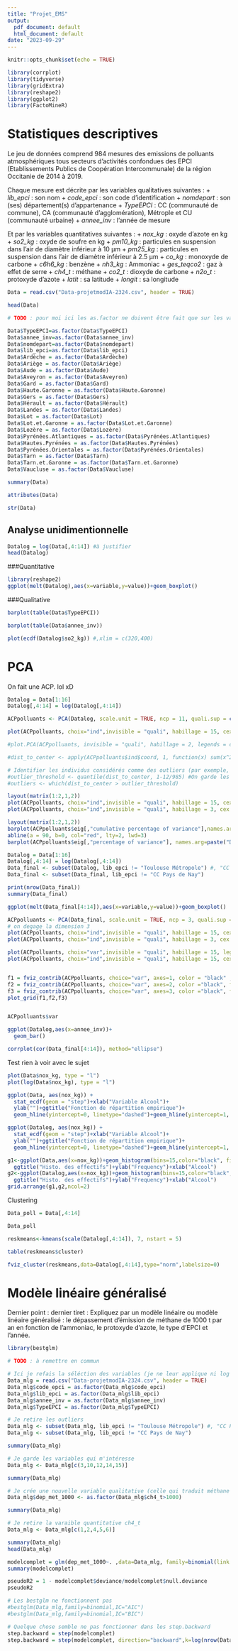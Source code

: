 ```yaml
---
title: "Projet_EMS"
output:
  pdf_document: default
  html_document: default
date: "2023-09-29"
---
```


```r
knitr::opts_chunk$set(echo = TRUE)
```

```r
library(corrplot)
library(tidyverse)
library(gridExtra)
library(reshape2)
library(ggplot2)
library(FactoMineR)
```
# Statistiques descriptives

Le jeu de données comprend $984$ mesures des emissions de polluants atmosphériques tous secteurs d’activités confondues des EPCI (Etablissements Publics de Coopération Intercommunale) de la région Occitanie de 2014 à 2019.

Chaque mesure est décrite par les variables qualitatives suivantes :
+ *lib_epci* : son nom
+ *code_epci* : son code d’identification
+ *nomdepart* : son (ses) département(s) d’appartenance
+ *TypeEPCI* : CC (communauté de commune), CA (communauté d’agglomération), Métrople
et CU (communauté urbaine)
+ *annee_inv* : l'année de mesure

Et par les variables quantitatives suivantes : 
+ *nox_kg* : oxyde d’azote en kg
+ *so2_kg* : oxyde de soufre en kg
+ *pm10_kg* : particules en suspension dans l’air de diamètre inférieur à 10 µm
+ *pm25_kg* : particules en suspension dans l’air de diamètre inférieur à 2.5 µm
+ *co_kg* : monoxyde de carbone
+ *c6h6_kg* : benzène
+ *nh3_kg* : Ammoniac
+ *ges_teqco2* : gaz à effet de serre
+ *ch4_t* : méthane
+ *co2_t* : dioxyde de carbone
+ *n2o_t* : protoxyde d’azote
+ *latit* : sa latitude
+ *longit* : sa longitude

```r
Data = read.csv("Data-projetmodIA-2324.csv", header = TRUE)
```

```r
head(Data)
```

```r
# TODO : pour moi ici les as.factor ne doivent être fait que sur les variables qualitatives

Data$TypeEPCI=as.factor(Data$TypeEPCI)
Data$annee_inv=as.factor(Data$annee_inv)
Data$nomdepart=as.factor(Data$nomdepart)
Data$lib_epci=as.factor(Data$lib_epci)
Data$Ardèche = as.factor(Data$Ardèche)
Data$Ariège = as.factor(Data$Ariège)
Data$Aude = as.factor(Data$Aude)
Data$Aveyron = as.factor(Data$Aveyron)
Data$Gard = as.factor(Data$Gard)
Data$Haute.Garonne = as.factor(Data$Haute.Garonne)
Data$Gers = as.factor(Data$Gers)
Data$Hérault = as.factor(Data$Hérault)
Data$Landes = as.factor(Data$Landes)
Data$Lot = as.factor(Data$Lot)
Data$Lot.et.Garonne = as.factor(Data$Lot.et.Garonne)
Data$Lozère = as.factor(Data$Lozère)
Data$Pyrénées.Atlantiques = as.factor(Data$Pyrénées.Atlantiques)
Data$Hautes.Pyrénées = as.factor(Data$Hautes.Pyrénées)
Data$Pyrénées.Orientales = as.factor(Data$Pyrénées.Orientales)
Data$Tarn = as.factor(Data$Tarn)
Data$Tarn.et.Garonne = as.factor(Data$Tarn.et.Garonne)
Data$Vaucluse = as.factor(Data$Vaucluse)
```

```r
summary(Data)
```
```r
attributes(Data)
```
```r
str(Data)
```
## Analyse unidimentionnelle
```r
Datalog = log(Data[,4:14]) #à justifier
head(Datalog)
```

###Quantitative
```r
library(reshape2)
ggplot(melt(Datalog),aes(x=variable,y=value))+geom_boxplot()
```


###Qualitative
```r
barplot(table(Data$TypeEPCI))
```



```r
barplot(table(Data$annee_inv))
```
```r
plot(ecdf(Datalog$so2_kg)) #,xlim = c(320,400)
```
# PCA
On fait une ACP. lol xD 
```r
Datalog = Data[1:16]
Datalog[,4:14] = log(Datalog[,4:14])

ACPpolluants <- PCA(Datalog, scale.unit = TRUE, ncp = 11, quali.sup = c(1,2,3,15,16), graph = FALSE)  # Utilisation de scale.unit = TRUE pour standardiser les données.

plot(ACPpolluants, choix="ind",invisible = "quali", habillage = 15, cex = 0.1, legends = NULL)  #

#plot.PCA(ACPpolluants, invisible = "quali", habillage = 2, legends = c("ind"))

#dist_to_center <- apply(ACPpolluants$ind$coord, 1, function(x) sum(x^2))

# Identifier les individus considérés comme des outliers (par exemple, les individus au-delà du seuil de 95e percentile)
#outlier_threshold <- quantile(dist_to_center, 1-12/985) #On garde les 12 valeurs abberantes on identifie 2 outliers
#outliers <- which(dist_to_center > outlier_threshold)

```

```r
layout(matrix(1:2,1,2))
plot(ACPpolluants, choix="ind",invisible = "quali", habillage = 15, cex = 0.1, legends = NULL) 
plot(ACPpolluants, choix="ind",invisible = "quali", habillage = 3, cex = 0.1, legends = NULL)  #

```

```r
layout(matrix(1:2,1,2))
barplot(ACPpolluants$eig[,"cumulative percentage of variance"],names.arg=paste("Dim",1:11,sep="."))
abline(a = 90, b=0, col="red", lty=2, lwd=3)
barplot(ACPpolluants$eig[,"percentage of variance"], names.arg=paste("Dim",1:11,sep="."))
```



```r
Datalog = Data[1:16]
Datalog[,4:14] = log(Datalog[,4:14])
Data_final <- subset(Datalog, lib_epci != "Toulouse Métropole") #, "CC Pays de Nay"))
Data_final <- subset(Data_final, lib_epci != "CC Pays de Nay")

print(nrow(Data_final))
summary(Data_final)
```

```r
ggplot(melt(Data_final[4:14]),aes(x=variable,y=value))+geom_boxplot()
```
```r
ACPpolluants <- PCA(Data_final, scale.unit = TRUE, ncp = 3, quali.sup = c(1,2,3,15,16), graph = FALSE)  # Utilisation de scale.unit = TRUE pour standardiser les données.
# on degage la dimension 3
plot(ACPpolluants, choix="ind",invisible = "quali", habillage = 15, cex = 0.1, legends = NULL) 
plot(ACPpolluants, choix="ind",invisible = "quali", habillage = 3, cex = 0.1, legends = NULL) 

plot(ACPpolluants, choix="var",invisible = "quali", habillage = 15, legends = NULL, axes =c(1,2)) 
plot(ACPpolluants, choix="ind",invisible = "quali", habillage = 15, cex = 0.3, legends = NULL, axes =c(1,3)) 



```
```r
f1 = fviz_contrib(ACPpolluants, choice="var", axes=1, color = "black" ,fill="turquoise4")
f2 = fviz_contrib(ACPpolluants, choice="var", axes=2, color ="black", fill = "#3EBB00")
f3 = fviz_contrib(ACPpolluants, choice="var", axes=3, color ="black", fill = "#E6E600")
plot_grid(f1,f2,f3)
```


```r

```

```r
ACPpolluants$var
```

```r
ggplot(Datalog,aes(x=annee_inv))+
  geom_bar()
```

```r
corrplot(cor(Data_final[4:14]), method="ellipse")
```


Test rien à voir avec le sujet
```r
plot(Data$nox_kg, type = "l")
plot(log(Data$nox_kg), type = "l")
```
```r
ggplot(Data, aes(nox_kg)) + 
  stat_ecdf(geom = "step")+xlab("Variable Alcool")+
  ylab("")+ggtitle("Fonction de répartition empirique")+
  geom_hline(yintercept=0, linetype="dashed")+geom_hline(yintercept=1, linetype="dashed")

ggplot(Datalog, aes(nox_kg)) + 
  stat_ecdf(geom = "step")+xlab("Variable Alcool")+
  ylab("")+ggtitle("Fonction de répartition empirique")+
  geom_hline(yintercept=0, linetype="dashed")+geom_hline(yintercept=1, linetype="dashed")
```
```r
g1<-ggplot(Data,aes(x=nox_kg))+geom_histogram(bins=15,color="black", fill="white")+
  ggtitle("Histo. des effectifs")+ylab("Frequency")+xlab("Alcool")
g2<-ggplot(Datalog,aes(x=nox_kg))+geom_histogram(bins=15,color="black", fill="white")+
  ggtitle("Histo. des effectifs")+ylab("Frequency")+xlab("Alcool")
grid.arrange(g1,g2,ncol=2)
```


Clustering

```r
Data_poll = Data[,4:14]

Data_poll

reskmeans<-kmeans(scale(Datalog[,4:14]), 7, nstart = 5)

table(reskmeans$cluster)

fviz_cluster(reskmeans,data=Datalog[,4:14],type="norm",labelsize=0)
```


# Modèle linéaire généralisé

Dernier point : dernier tiret : Expliquez par un modèle linéaire ou modèle linéaire généralisé : le dépassement d’émission de méthane de 1000 t par an en fonction de l’ammoniac, le protoxyde
d’azote, le type d’EPCI et l’année.

```r
library(bestglm)

# TODO : à remettre en commun

# Ici je refais la séléction des variables (je ne leur applique ni log ni scale)
Data_mlg = read.csv("Data-projetmodIA-2324.csv", header = TRUE)
Data_mlg$code_epci = as.factor(Data_mlg$code_epci)
Data_mlg$lib_epci = as.factor(Data_mlg$lib_epci)
Data_mlg$annee_inv = as.factor(Data_mlg$annee_inv)
Data_mlg$TypeEPCI = as.factor(Data_mlg$TypeEPCI)

# Je retire les outliers
Data_mlg <- subset(Data_mlg, lib_epci != "Toulouse Métropole") #, "CC Pays de Nay"))
Data_mlg <- subset(Data_mlg, lib_epci != "CC Pays de Nay")

summary(Data_mlg)

# Je garde les variables qui m'intéresse
Data_mlg <- Data_mlg[c(3,10,12,14,15)]

summary(Data_mlg)

# Je crée une nouvelle variable qualitative (celle qui traduit méthane > 1000t)
Data_mlg$dep_met_1000 <- as.factor(Data_mlg$ch4_t>1000)

summary(Data_mlg)

# Je retire la varaible quantitative ch4_t
Data_mlg <- Data_mlg[c(1,2,4,5,6)]

summary(Data_mlg)
head(Data_mlg)
```

```r
modelcomplet = glm(dep_met_1000~. ,data=Data_mlg, family=binomial(link = "logit"))
summary(modelcomplet)
```

```r
pseudoR2 = 1 - modelcomplet$deviance/modelcomplet$null.deviance
pseudoR2
```

```r
# Les bestglm ne fonctionnent pas
#bestglm(Data_mlg,family=binomial,IC="AIC")
#bestglm(Data_mlg,family=binomial,IC="BIC")

# Quelque chose semble ne pas fonctionner dans les step.backward
step.backward = step(modelcomplet)
step.backward = step(modelcomplet, direction="backward",k=log(nrow(Data_mlg)))
```